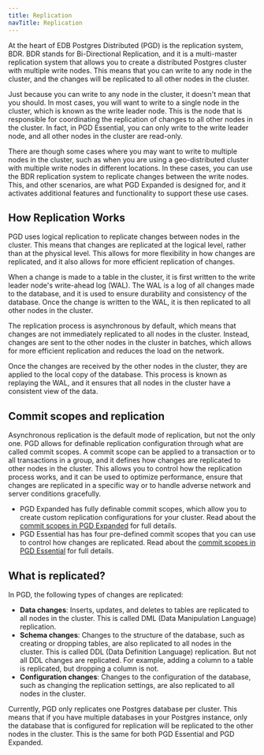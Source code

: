 ```yaml
---
title: Replication
navTitle: Replication
---
```


At the heart of EDB Postgres Distributed (PGD) is the replication system, BDR. BDR stands for Bi-Directional Replication, and it is a multi-master replication system that allows you to create a distributed Postgres cluster with multiple write nodes. This means that you can write to any node in the cluster, and the changes will be replicated to all other nodes in the cluster.

Just because you can write to any node in the cluster, it doesn't mean that you should. In most cases, you will want to write to a single node in the cluster, which is known as the write leader node. This is the node that is responsible for coordinating the replication of changes to all other nodes in the cluster. In fact, in PGD Essential, you can only write to the write leader node, and all other nodes in the cluster are read-only.

There are though some cases where you may want to write to multiple nodes in the cluster, such as when you are using a geo-distributed cluster with multiple write nodes in different locations. In these cases, you can use the BDR replication system to replicate changes between the write nodes. This, and other scenarios, are what PGD Expanded is designed for, and it activates additional features and functionality to support these use cases.

## How Replication Works

PGD uses logical replication to replicate changes between nodes in the cluster. This means that changes are replicated at the logical level, rather than at the physical level. This allows for more flexibility in how changes are replicated, and it also allows for more efficient replication of changes.

When a change is made to a table in the cluster, it is first written to the write leader node's write-ahead log (WAL). The WAL is a log of all changes made to the database, and it is used to ensure durability and consistency of the database. Once the change is written to the WAL, it is then replicated to all other nodes in the cluster.

The replication process is asynchronous by default, which means that changes are not immediately replicated to all nodes in the cluster. Instead, changes are sent to the other nodes in the cluster in batches, which allows for more efficient replication and reduces the load on the network.

Once the changes are received by the other nodes in the cluster, they are applied to the local copy of the database. This process is known as replaying the WAL, and it ensures that all nodes in the cluster have a consistent view of the data.

## Commit scopes and replication

Asynchronous replication is the default mode of replication, but not the only one. PGD allows for definable replication configuration through what are called commit scopes. A commit scope can be applied to a transaction or to all transactions in a group, and it defines how changes are replicated to other nodes in the cluster. This allows you to control how the replication process works, and it can be used to optimize performance, ensure that changes are replicated in a specific way or to handle adverse network and server conditions gracefully.

- PGD Expanded has fully definable commit scopes, which allow you to create custom replication configurations for your cluster. Read about the [commit scopes in PGD Expanded](/pgd/latest/reference/commit-scopes/) for full details.
- PGD Essential has has four pre-defined commit scopes that you can use to control how changes are replicated. Read about the [commit scopes in PGD Essential](/pgd/latest/essential-how-to/durability/) for full details.

## What is replicated?

In PGD, the following types of changes are replicated:

- **Data changes**: Inserts, updates, and deletes to tables are replicated to all nodes in the cluster. This is called DML (Data Manipulation Language) replication.
- **Schema changes**: Changes to the structure of the database, such as creating or dropping tables, are also replicated to all nodes in the cluster. This is called DDL (Data Definition Language) replication. But not all DDL changes are replicated. For example, adding a column to a table is replicated, but dropping a column is not.
- **Configuration changes**: Changes to the configuration of the database, such as changing the replication settings, are also replicated to all nodes in the cluster.  

Currently, PGD only replicates one Postgres database per cluster. This means that if you have multiple databases in your Postgres instance, only the database that is configured for replication will be replicated to the other nodes in the cluster. This is the same for both PGD Essential and PGD Expanded.
